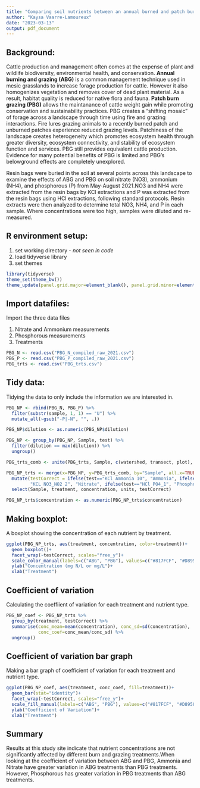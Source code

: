 ```yaml
---
title: "Comparing soil nutrients between an annual burned and patch burn grazing system"
author: "Kaysa Vaarre-Lamoureux"
date: "2023-03-13"
output: pdf_document
---
```


## Background:
Cattle production and management often comes at the expense of plant and wildlife biodiversity, environmental health, and conservation. **Annual burning and grazing (ABG)** is a common management technique used in mesic grasslands to increase forage production for cattle. However it also homogenizes vegetation and removes cover of dead plant material. As a result, habitat quality is reduced for native flora and fauna. **Patch burn grazing (PBG)** allows the maintanance of cattle weight gain while promoting conservation and sustainability practices. PBG creates a "shifting mosaic" of forage across a landscape through time using fire and grazing interactions. Fire lures grazing animals to a recently burned patch and unburned patches experience reduced grazing levels. Patchiness of the landscape creates heterogeneity which promotes ecosystem health through greater diversity, ecosystem connectivity, and stability of ecosystem function and services. PBG still provides equivalent cattle production. Evidence for many potential benefits of PBG is limited and PBG's belowground effects are completely unexplored.

Resin bags were buried in the soil at several points across this landscape to examine the effects of ABG and PBG on soil nitrate (NO3), ammonium (NH4), and phosphorous (P) from May-August 2021.NO3 and NH4 were extracted from the resin bags by KCl extractions and P was extracted from the resin bags using HCl extractions, following standard protocols. Resin extracts were then analyzed to determine total NO3, NH4, and P in each sample. Where concentrations were too high, samples were diluted and re-measured.

## R environment setup:
1. set working directory - *not seen in code*
2. load tidyverse library
3. set themes

```r
library(tidyverse)
theme_set(theme_bw())
theme_update(panel.grid.major=element_blank(), panel.grid.minor=element_blank())
```

## Import datafiles:
Import the three data files

1. Nitrate and Ammonium measurements
2. Phosphorous measurements
3. Treatments

```r
PBG_N <- read.csv("PBG_N_compiled_raw_2021.csv")
PBG_P <- read.csv("PBG_P_compiled_raw_2021.csv")
PBG_trts <- read.csv("PBG_trts.csv")
```

## Tidy data:
Tidying the data to only include the information we are interested in.

```r
PBG_NP <- rbind(PBG_N, PBG_P) %>% 
  filter(substr(sample, 1, 1) == "U") %>% 
  mutate_all(~gsub("-P|-N", "", .))

PBG_NP$dilution <- as.numeric(PBG_NP$dilution)

PBG_NP <- group_by(PBG_NP, Sample, test) %>% 
  filter(dilution == max(dilution)) %>% 
  ungroup()

PBG_trts_comb <- unite(PBG_trts, Sample, c(watershed, transect, plot), sep = "-")

PBG_NP_trts <- merge(x=PBG_NP, y=PBG_trts_comb, by="Sample", all.x=TRUE) %>% 
  mutate(testCorrect = ifelse(test=="KCl Ammonia 10", "Ammonia", ifelse(test==
         "KCL NO3_NO2 2", "Nitrate", ifelse(test=="HCl PO4_1", "Phosphorous", test)))) %>% 
  select(Sample, treatment, concentration, units, testCorrect)

PBG_NP_trts$concentration <- as.numeric(PBG_NP_trts$concentration)
```

## Making boxplot:
A boxplot showing the concentration of each nutrient by treatment.

``` r
ggplot(PBG_NP_trts, aes(treatment, concentration, color=treatment))+
  geom_boxplot()+
  facet_wrap(~testCorrect, scales="free_y")+
  scale_color_manual(labels=c("ABG", "PBG"), values=c("#817FCF", "#D8958B"))+
  ylab("Concentration (mg N/L or mg/L")+
  xlab("Treatment")
```

## Coefficient of variation
Calculating the coeffiient of variation for each treatment and nutrient type.

```r
PBG_NP_coef <- PBG_NP_trts %>% 
  group_by(treatment, testCorrect) %>% 
  summarise(conc_mean=mean(concentration), conc_sd=sd(concentration), 
            conc_coef=conc_mean/conc_sd) %>% 
  ungroup()
```

## Coefficient of variation bar graph
Making a bar graph of coefficient of variation for each treatment and nutrient type.

``` r
ggplot(PBG_NP_coef, aes(treatment, conc_coef, fill=treatment))+
  geom_bar(stat="identity")+
  facet_wrap(~testCorrect, scales="free_y")+
  scale_fill_manual(labels=c("ABG", "PBG"), values=c("#817FCF", "#D8958B"))+
  ylab("Coefficient of Variation")+
  xlab("Treatment")
```

## Summary
Results at this study site indicate that nutrient concentrations are not significantly affected by different burn and grazing treatments.When looking at the coefficient of variation between ABG and PBG, Ammonia and Nitrate have greater variation in ABG treatments than PBG treatments. However, Phosphorous has greater variation in PBG treatments than ABG treatments.